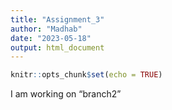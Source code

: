 ```yaml
---
title: "Assignment_3"
author: "Madhab"
date: "2023-05-18"
output: html_document
---
```


```r
knitr::opts_chunk$set(echo = TRUE)
```

I am working on "branch2"